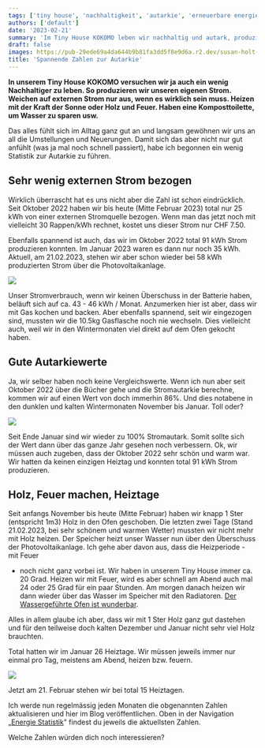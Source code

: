 ```yaml
---
tags: ['tiny house', 'nachhaltigkeit', 'autarkie', 'erneuerbare energie', 'energieeffizienz']
authors: ['default']
date: '2023-02-21'
summary: 'Im Tiny House KOKOMO leben wir nachhaltig und autark, produzieren eigenen Strom und heizen mit Sonne oder Holz. Unsere Autarkie-Statistik zeigt beeindruckende Werte.'
draft: false
images: https://pub-29ede69a4da644b9b81fa3dd5f8e9d6a.r2.dev/susan-holt-simpson-GQ327RPuxhI-unsplash-1.webp
title: 'Spannende Zahlen zur Autarkie'
---
```


**In unserem Tiny House KOKOMO versuchen wir ja auch ein wenig Nachhaltiger zu
leben. So produzieren wir unseren eigenen Strom. Weichen auf externen Strom
nur aus, wenn es wirklich sein muss. Heizen mit der Kraft der Sonne oder Holz
und Feuer. Haben eine Komposttoilette, um Wasser zu sparen usw.**

Das alles fühlt sich im Alltag ganz gut an und langsam gewöhnen wir uns an all
die Umstellungen und Neuerungen. Damit sich das aber nicht nur gut anfühlt
(was ja mal noch schnell passiert), habe ich begonnen ein wenig Statistik zur
Autarkie zu führen.

## Sehr wenig externen Strom bezogen

Wirklich überrascht hat es uns nicht aber die Zahl ist schon eindrücklich.
Seit Oktober 2022 haben wir bis heute (Mitte Februar 2023) total nur 25 kWh
von einer externen Stromquelle bezogen. Wenn man das jetzt noch mit vielleicht
30 Rappen/kWh rechnet, kostet uns dieser Strom nur CHF 7.50.

Ebenfalls spannend ist auch, das wir im Oktober 2022 total 91 kWh Strom
produzieren konnten. Im Januar 2023 waren es dann nur noch 35 kWh. Aktuell, am
21.02.2023, stehen wir aber schon wieder bei 58 kWh produzierten Strom über
die Photovoltaikanlage.

![]({IMAGE_PATH}/chart-1.svg)

Unser Stromverbrauch, wenn wir keinen Überschuss in der Batterie haben,
beläuft sich auf ca. 43 - 46 kWh / Monat. Anzumerken hier ist aber, dass wir
mit Gas kochen und backen. Aber ebenfalls spannend, seit wir eingezogen sind,
mussten wir die 10.5kg Gasflasche noch nie wechseln. Dies vielleicht auch,
weil wir in den Wintermonaten viel direkt auf dem Ofen gekocht haben.

## Gute Autarkiewerte

Ja, wir selber haben noch keine Vergleichswerte. Wenn ich nun aber seit
Oktober 2022 über die Bücher gehe und die Stromautarkie berechne, kommen wir
auf einen Wert von doch immerhin 86%. Und dies notabene in den dunklen und
kalten Wintermonaten November bis Januar. Toll oder?

![]({IMAGE_PATH}/chart.svg)

Seit Ende Januar sind wir wieder zu 100% Stromautark. Somit sollte sich der
Wert dann über das ganze Jahr gesehen noch verbessern. Ok, wir müssen auch
zugeben, dass der Oktober 2022 sehr schön und warm war. Wir hatten da keinen
einzigen Heiztag und konnten total 91 kWh Strom produzieren.

## Holz, Feuer machen, Heiztage

Seit anfangs November bis heute (Mitte Februar) haben wir knapp 1 Ster
(entspricht 1m3) Holz in den Ofen geschoben. Die letzten zwei Tage (Stand
21.02.2023, bei sehr schönem und warmen Wetter) mussten wir nicht mehr mit
Holz heizen. Der Speicher heizt unser Wasser nun über den Überschuss der
Photovoltaikanlage. Ich gehe aber davon aus, dass die Heizperiode - mit Feuer

- noch nicht ganz vorbei ist. Wir haben in unserem Tiny House immer ca. 20
  Grad. Heizen wir mit Feuer, wird es aber schnell am Abend auch mal 24 oder 25
  Grad für ein paar Stunden. Am morgen danach heizen wir dann wieder über das
  Wasser im Speicher mit den Radiatoren. [Der Wassergeführte Ofen ist wunderbar](https://www.kokomo.house/tiny-house/wassergefuehrter-holzofen/).

Alles in allem glaube ich aber, dass wir mit 1 Ster Holz ganz gut dastehen und
für den teilweise doch kalten Dezember und Januar nicht sehr viel Holz
brauchten.

Total hatten wir im Januar 26 Heiztage. Wir müssen jeweils immer nur einmal
pro Tag, meistens am Abend, heizen bzw. feuern.

![]({IMAGE_PATH}/chart-2.svg)

Jetzt am 21. Februar stehen wir bei total 15 Heiztagen.

Ich werde nun regelmässig jeden Monaten die obgenannten Zahlen aktualisieren
und hier im Blog veröffentlichen. Oben in der Navigation „[Energie Statistik](https://www.kokomo.house/tiny-house/autarkie-energie-und-heizstatistik/)" findest du jeweils die aktuellsten Zahlen.

Welche Zahlen würden dich noch interessieren?
